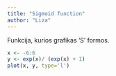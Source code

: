 ---
title: "Sigmoid function"
author: "Liza"
---

Funkcija, kurios grafikas 'S' formos.

```{r function, include=TRUE, echo=TRUE}
x <- -6:6
y <- exp(x)/ (exp(x) + 1)
plot(x, y, type='l')
```